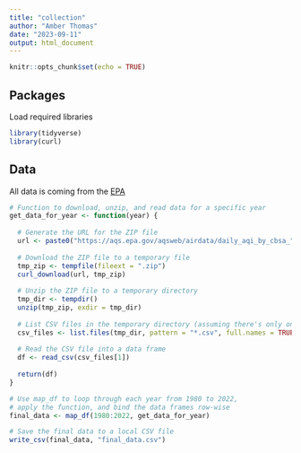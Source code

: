 ```yaml
---
title: "collection"
author: "Amber Thomas"
date: "2023-09-11"
output: html_document
---
```


```r
knitr::opts_chunk$set(echo = TRUE)
```

## Packages

Load required libraries
```r
library(tidyverse)
library(curl)
```

## Data
All data is coming from the [EPA](https://aqs.epa.gov/aqsweb/airdata/download_files.html#AQI) 
```r
# Function to download, unzip, and read data for a specific year
get_data_for_year <- function(year) {
  
  # Generate the URL for the ZIP file
  url <- paste0("https://aqs.epa.gov/aqsweb/airdata/daily_aqi_by_cbsa_", year, ".zip")
  
  # Download the ZIP file to a temporary file
  tmp_zip <- tempfile(fileext = ".zip")
  curl_download(url, tmp_zip)
  
  # Unzip the ZIP file to a temporary directory
  tmp_dir <- tempdir()
  unzip(tmp_zip, exdir = tmp_dir)
  
  # List CSV files in the temporary directory (assuming there's only one CSV file per ZIP)
  csv_files <- list.files(tmp_dir, pattern = "*.csv", full.names = TRUE)
  
  # Read the CSV file into a data frame
  df <- read_csv(csv_files[1])
  
  return(df)
}
```

```r
# Use map_df to loop through each year from 1980 to 2022, 
# apply the function, and bind the data frames row-wise
final_data <- map_df(1980:2022, get_data_for_year)

# Save the final data to a local CSV file
write_csv(final_data, "final_data.csv")
```

